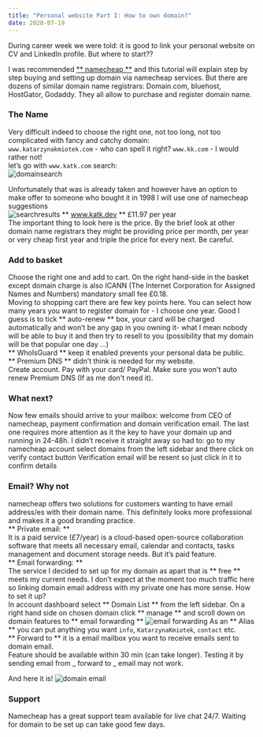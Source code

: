 ```yaml
---
title: "Personal website Part I: How to own domain?"
date: 2020-07-19
---
```


During career week we were told: it is good to link your personal website on CV and LinkedIn profile. But where to start??  

I was recommended [** namecheap **](www.namecheap.com) and this tutorial will explain step by step buying and setting up domain via namecheap services. But there are dozens of similar domain name registrars: Domain.com, bluehost, HostGator, Godaddy. They all allow to purchase and register domain name.  
### The Name
Very difficult indeed to choose the right one, not too long, not too complicated with fancy and catchy domain:  
`www.katarzynakmiotek.com` - who can spell it right?
`www.kk.com` - I would rather not!  
let’s go with `www.katk.com` search:  
![domainsearch](./domainsearch.png)

Unfortunately that was is already taken and however have an option to make offer to someone who bought it in 1998 I will use one of namecheap suggestions  
![searchresults](./searchresults.png)
** www.katk.dev ** £11.97 per year  
The important thing to look here is the price. By the brief look at other domain name registrars they might be providing price per month, per year or very cheap first year and triple the price for every next. Be careful.  

### Add to basket
Choose the right one and add to cart. On the right hand-side in the basket except domain charge is also ICANN (The Internet Corporation for Assigned Names and Numbers) mandatory small fee £0.18.  
Moving to shopping cart there are few key points here. You can select how many years you want to register domain for - I choose one year. Good I guess is to tick ** auto-renew ** box, your card will be charged automatically and won’t be any gap in you owning it- what I mean nobody will be able to buy it and then try to resell to you (possibility that my domain will be that popular one day …)   
** WhoIsGuard ** keep it enabled prevents your personal data be public.  
** Premium DNS ** didn’t think is needed for my website.  
Create account. Pay with your card/ PayPal. Make sure you won't auto renew Premium DNS (If as me don't need it).  

### What next?
Now few emails should arrive to your mailbox: welcome from CEO of namecheap, payment confirmation and domain verification email. The last one requires more attention as it the key to have your domain up and running in 24-48h. I didn’t receive it straight away so had to:
go to my namecheap account
select domains from the left sidebar
and there click on verify contact button
Verification email will be resent so just click in it to confirm details 

### Email? Why not
namecheap offers two solutions for customers wanting to have email address/es with their domain name. This definitely looks more professional and makes it a good branding practice.  
** Private email: **  
It is a paid service (£7/year) is a cloud-based open-source collaboration software that meets all necessary email, calendar and contacts, tasks management and document storage needs. But it’s paid feature.  
** Email forwarding: **  
The service I decided to set up for my domain as apart that is ** free ** meets my current needs. I don’t expect at the moment too much traffic here so linking domain email address with my private one has more sense. How to set it up?  
In account dashboard select ** Domain List ** from the left sidebar. On a right hand side on chosen domain  click ** manage **  and scroll down on domain features to ** email forwarding **
![email forwarding](./emailforwarding.png)
As an ** Alias ** you can put anything you want `info`, `KatarzynaKmiotek`, `contact` etc.   
** Forward to ** it is a email mailbox you want to receive emails sent to domain email.   
Feature should be available within 30 min (can take longer). Testing it by sending email from _ forward to _ email may not work.  
  
And here it is!
![domain email](./email.png)

### Support  
Namecheap has a great support team available for live chat 24/7.
Waiting for domain to be set up can take good few days.





